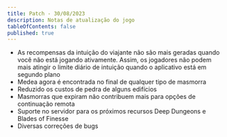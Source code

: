 ```yaml
---
title: Patch - 30/08/2023
description: Notas de atualização do jogo
tableOfContents: false
published: true
---
```


* As recompensas da intuição do viajante não são mais geradas quando você não está jogando ativamente. Assim, os jogadores não podem mais atingir o limite diário de intuição quando o aplicativo está em segundo plano
* Medea agora é encontrada no final de qualquer tipo de masmorra
* Reduzido os custos de pedra de alguns edifícios
* Masmorras que expiram não contribuem mais para opções de continuação remota
* Suporte no servidor para os próximos recursos Deep Dungeons e Blades of Finesse
* Diversas correções de bugs
